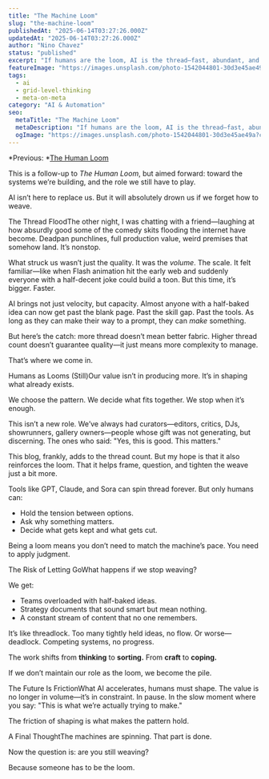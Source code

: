 ```yaml
---
title: "The Machine Loom"
slug: "the-machine-loom"
publishedAt: "2025-06-14T03:27:26.000Z"
updatedAt: "2025-06-14T03:27:26.000Z"
author: "Nino Chavez"
status: "published"
excerpt: "If humans are the loom, AI is the thread—fast, abundant, and increasingly tangled."
featureImage: "https://images.unsplash.com/photo-1542044801-30d3e45ae49a?crop=entropy&cs=tinysrgb&fit=max&fm=jpg&ixid=M3wxMTc3M3wwfDF8c2VhcmNofDJ8fHRocmVhZHxlbnwwfHx8fDE3NDk4NzE1NDh8MA&ixlib=rb-4.1.0&q=80&w=2000"
tags:
  - ai
  - grid-level-thinking
  - meta-on-meta
category: "AI & Automation"
seo:
  metaTitle: "The Machine Loom"
  metaDescription: "If humans are the loom, AI is the thread—fast, abundant, and increasingly tangled."
  ogImage: "https://images.unsplash.com/photo-1542044801-30d3e45ae49a?crop=entropy&cs=tinysrgb&fit=max&fm=jpg&ixid=M3wxMTc3M3wwfDF8c2VhcmNofDJ8fHRocmVhZHxlbnwwfHx8fDE3NDk4NzE1NDh8MA&ixlib=rb-4.1.0&q=80&w=2000"
---
```


*Previous: *[The Human Loom](/the-human-loom/)

This is a follow-up to *The Human Loom*, but aimed forward: toward the systems we’re building, and the role we still have to play.

AI isn’t here to replace us. But it will absolutely drown us if we forget how to weave.

The Thread FloodThe other night, I was chatting with a friend—laughing at how absurdly good some of the comedy skits flooding the internet have become. Deadpan punchlines, full production value, weird premises that somehow land. It’s nonstop.

What struck us wasn’t just the quality. It was the *volume*. The scale. It felt familiar—like when Flash animation hit the early web and suddenly everyone with a half-decent joke could build a toon. But this time, it’s bigger. Faster.

AI brings not just velocity, but capacity. Almost anyone with a half-baked idea can now get past the blank page. Past the skill gap. Past the tools. As long as they can make their way to a prompt, they can *make* something.

But here’s the catch: more thread doesn’t mean better fabric. Higher thread count doesn’t guarantee quality—it just means more complexity to manage.

That’s where we come in.

Humans as Looms (Still)Our value isn’t in producing more. It’s in shaping what already exists.

We choose the pattern. We decide what fits together. We stop when it’s enough.

This isn’t a new role. We’ve always had curators—editors, critics, DJs, showrunners, gallery owners—people whose gift was not generating, but discerning. The ones who said: "Yes, this is good. This matters."

This blog, frankly, adds to the thread count. But my hope is that it also reinforces the loom. That it helps frame, question, and tighten the weave just a bit more.

Tools like GPT, Claude, and Sora can spin thread forever. But only humans can:

- Hold the tension between options.
- Ask why something matters.
- Decide what gets kept and what gets cut.

Being a loom means you don’t need to match the machine’s pace. You need to apply judgment.

The Risk of Letting GoWhat happens if we stop weaving?

We get:

- Teams overloaded with half-baked ideas.
- Strategy documents that sound smart but mean nothing.
- A constant stream of content that no one remembers.

It’s like threadlock. Too many tightly held ideas, no flow. Or worse—deadlock. Competing systems, no progress.

The work shifts from **thinking** to **sorting.** From **craft** to **coping.**

If we don’t maintain our role as the loom, we become the pile.

The Future Is FrictionWhat AI accelerates, humans must shape. The value is no longer in volume—it’s in constraint. In pause. In the slow moment where you say: "This is what we’re actually trying to make."

The friction of shaping is what makes the pattern hold.

A Final ThoughtThe machines are spinning. That part is done.

Now the question is: are you still weaving?

Because someone has to be the loom.
